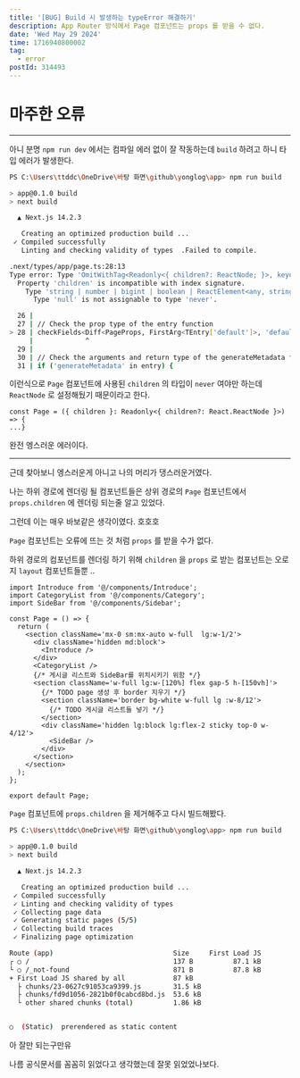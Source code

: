 ```yaml
---
title: '[BUG] Build 시 발생하는 typeError 해결하기'
description: App Router 방식에서 Page 컴포넌트는 props 를 받을 수 없다.
date: 'Wed May 29 2024'
time: 1716940800002
tag:
  - error
postId: 314493
---
```


# 마주한 오류

---

아니 분명 `npm run dev` 에서는 컴파일 에러 없이 잘 작동하는데 `build` 하려고 하니 타입 에러가 발생한다.

```bash
PS C:\Users\ttddc\OneDrive\바탕 화면\github\yonglog\app> npm run build

> app@0.1.0 build
> next build

  ▲ Next.js 14.2.3

   Creating an optimized production build ...
 ✓ Compiled successfully
   Linting and checking validity of types  .Failed to compile.

.next/types/app/page.ts:28:13
Type error: Type 'OmitWithTag<Readonly<{ children?: ReactNode; }>, keyof PageProps, "default">' does not satisfy the constraint '{ [x: string]: never; }'.
  Property 'children' is incompatible with index signature.
    Type 'string | number | bigint | boolean | ReactElement<any, string | JSXElementConstructor<any>> | Iterable<ReactNode> | ReactPortal | Promise<...> | null' is not assignable to type 'never'.
      Type 'null' is not assignable to type 'never'.

  26 |
  27 | // Check the prop type of the entry function
> 28 | checkFields<Diff<PageProps, FirstArg<TEntry['default']>, 'default'>>()
     |             ^
  29 |
  30 | // Check the arguments and return type of the generateMetadata function
  31 | if ('generateMetadata' in entry) {
```

이런식으로 `Page` 컴포넌트에 사용된 `children` 의 타입이 `never` 여야만 하는데 `ReactNode` 로 설정해뒀기 때문이라고 한다.

```tsx
const Page = ({ children }: Readonly<{ children?: React.ReactNode }>) => {
...}
```

완전 엥스러운 에러이다.

---

근데 찾아보니 엥스러운게 아니고 나의 머리가 댕스러운거였다.

나는 하위 경로에 렌더링 될 컴포넌트들은 상위 경로의 `Page` 컴포넌트에서 `props.children` 에 렌더링 되는줄 알고 있었다.

그런데 이는 매우 바보같은 생각이였다. 호호호

`Page` 컴포넌트는 오류에 뜨는 것 처럼 `props` 를 받을 수가 없다.

하위 경로의 컴포넌트를 렌더링 하기 위해 `children` 을 `props` 로 받는 컴포넌트는 오로지 `layout` 컴포넌트들뿐 ..

```tsx
import Introduce from '@/components/Introduce';
import CategoryList from '@/components/Category';
import SideBar from '@/components/Sidebar';

const Page = () => {
  return (
    <section className='mx-0 sm:mx-auto w-full  lg:w-1/2'>
      <div className='hidden md:block'>
        <Introduce />
      </div>
      <CategoryList />
      {/* 게시글 리스트와 SideBar를 위치시키기 위함 */}
      <section className='w-full lg:w-[120%] flex gap-5 h-[150vh]'>
        {/* TODO page 생성 후 border 지우기 */}
        <section className='border bg-white w-full lg :w-8/12'>
          {/* TODO 게시글 리스트들 넣기 */}
        </section>
        <div className='hidden lg:block lg:flex-2 sticky top-0 w-4/12'>
          <SideBar />
        </div>
      </section>
    </section>
  );
};

export default Page;
```

`Page` 컴포넌트에 `props.children` 을 제거해주고 다시 빌드해봤다.

```bash
PS C:\Users\ttddc\OneDrive\바탕 화면\github\yonglog\app> npm run build

> app@0.1.0 build
> next build

  ▲ Next.js 14.2.3

   Creating an optimized production build ...
 ✓ Compiled successfully
 ✓ Linting and checking validity of types
 ✓ Collecting page data
 ✓ Generating static pages (5/5)
 ✓ Collecting build traces
 ✓ Finalizing page optimization

Route (app)                              Size     First Load JS
┌ ○ /                                    137 B          87.1 kB
└ ○ /_not-found                          871 B          87.8 kB
+ First Load JS shared by all            87 kB
  ├ chunks/23-0627c91053ca9399.js        31.5 kB
  ├ chunks/fd9d1056-2821b0f0cabcd8bd.js  53.6 kB
  └ other shared chunks (total)          1.86 kB


○  (Static)  prerendered as static content
```

아 잘만 되는구만유

나름 공식문서를 꼼꼼히 읽었다고 생각했는데 잘못 읽었었나보다.
